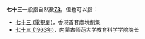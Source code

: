 '''七十三'''一般指自然數'''[[73|73]]'''，但也可以指：
*[[七十三_(電視劇)|七十三 (電視劇)]]，香港首套處境劇集
*[[七十三_(1963年)|七十三 (1963年)]]，内蒙古师范大学教育科学学院院长
{{消歧義|Cat=三字消歧義}}